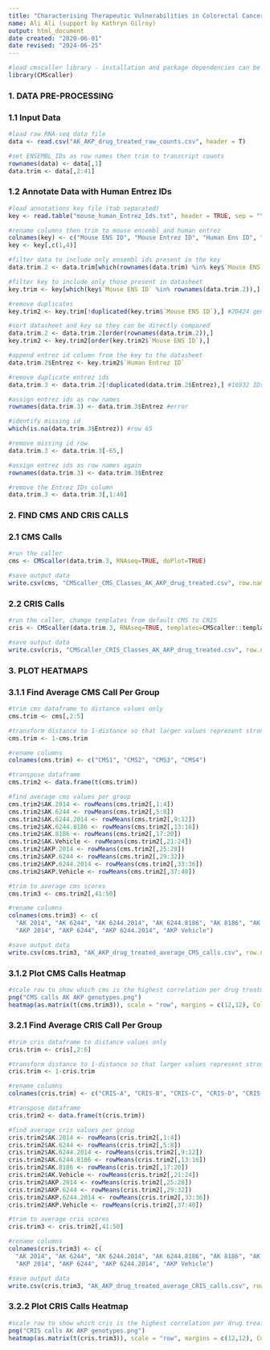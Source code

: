 ```yaml
---
title: "Characterising Therapeutic Vulnerabilities in Colorectal Cancer"
name: Ali Ali (support by Kathryn Gilroy)
output: html_document
date created: "2020-06-01"
date revised: "2024-06-25"
---
```


```r
#load cmscaller library - installation and package dependencies can be found at https://github.com/Lothelab/CMScaller
library(CMScaller)
```

### 1. DATA PRE-PROCESSING

### 1.1 Input Data
```r
#load raw RNA-seq data file
data <- read.csv("AK_AKP_drug_treated_raw_counts.csv", header = T)

#set ENSEMBL_IDs as row names then trim to transcript counts
rownames(data) <- data[,1]
data.trim <- data[,2:41]
```

### 1.2 Annotate Data with Human Entrez IDs
```r
#load annotations key file (tab separated)
key <- read.table("mouse_human_Entrez_Ids.txt", header = TRUE, sep = "\t")

#rename columns then trim to mouse ensembl and human entrez
colnames(key) <- c("Mouse ENS ID", "Mouse Entrez ID", "Human Ens ID", "Human Entrez ID")
key <- key[,c(1,4)]

#filter data to include only ensembl ids present in the key
data.trim.2 <- data.trim[which(rownames(data.trim) %in% key$`Mouse ENS ID`),] #20424 genes

#filter key to include only those present in datasheet
key.trim <- key[which(key$`Mouse ENS ID` %in% rownames(data.trim.2)),] 

#remove duplicates 
key.trim2 <- key.trim[!duplicated(key.trim$`Mouse ENS ID`),] #20424 genes

#sort datasheet and key so they can be directly compared
data.trim.2 <- data.trim.2[order(rownames(data.trim.2)),]
key.trim2 <- key.trim2[order(key.trim2$`Mouse ENS ID`),]

#append entrez id column from the key to the datasheet
data.trim.2$Entrez <- key.trim2$`Human Entrez ID`

#remove duplicate entrez ids
data.trim.3 <- data.trim.2[!duplicated(data.trim.2$Entrez),] #16932 IDs

#assign entrez ids as row names
rownames(data.trim.3) <- data.trim.3$Entrez #error

#identify missing id
which(is.na(data.trim.3$Entrez)) #row 65

#remove missing id row
data.trim.3 <- data.trim.3[-65,]

#assign entrez ids as row names again
rownames(data.trim.3) <- data.trim.3$Entrez

#remove the Entrez IDs column
data.trim.3 <- data.trim.3[,1:40]
```

### 2. FIND CMS AND CRIS CALLS

### 2.1 CMS Calls
```r
#run the caller
cms <- CMScaller(data.trim.3, RNAseq=TRUE, doPlot=TRUE)

#save output data
write.csv(cms, "CMScaller_CMS_Classes_AK_AKP_drug_treated.csv", row.names = T)
```

### 2.2 CRIS Calls
```r
#run the caller, chamge templates from default CMS to CRIS
cris <- CMScaller(data.trim.3, RNAseq=TRUE, templates=CMScaller::templates.CRIS, doPlot=TRUE)

#save output data
write.csv(cris, "CMScaller_CRIS_Classes_AK_AKP_drug_treated.csv", row.names = T)
```

### 3. PLOT HEATMAPS

### 3.1.1 Find Average CMS Call Per Group
```r
#trim cms dataframe to distance values only
cms.trim <- cms[,2:5]

#transform distance to 1-distance so that larger values represent stronger correlations
cms.trim <- 1-cms.trim

#rename columns
colnames(cms.trim) <- c("CMS1", "CMS2", "CMS3", "CMS4")

#transpose dataframe
cms.trim2 <- data.frame(t(cms.trim))

#find average cms values per group
cms.trim2$AK.2014 <- rowMeans(cms.trim2[,1:4])
cms.trim2$AK.6244 <- rowMeans(cms.trim2[,5:8])
cms.trim2$AK.6244.2014 <- rowMeans(cms.trim2[,9:12])
cms.trim2$AK.6244.8186 <- rowMeans(cms.trim2[,13:16])
cms.trim2$AK.8186 <- rowMeans(cms.trim2[,17:20])
cms.trim2$AK.Vehicle <- rowMeans(cms.trim2[,21:24])
cms.trim2$AKP.2014 <- rowMeans(cms.trim2[,25:28])
cms.trim2$AKP.6244 <- rowMeans(cms.trim2[,29:32])
cms.trim2$AKP.6244.2014 <- rowMeans(cms.trim2[,33:36])
cms.trim2$AKP.Vehicle <- rowMeans(cms.trim2[,37:40])

#trim to average cms scores
cms.trim3 <- cms.trim2[,41:50]

#rename columns
colnames(cms.trim3) <- c(
  "AK 2014", "AK 6244", "AK 6244.2014", "AK 6244.8186", "AK 8186", "AK Vehicle", 
  "AKP 2014", "AKP 6244", "AKP 6244.2014", "AKP Vehicle")

#save output data
write.csv(cms.trim3, "AK_AKP_drug_treated_average_CMS_calls.csv", row.names = T)
```

### 3.1.2 Plot CMS Calls Heatmap
```r
#scale row to show which cms is the highest correlation per drug treatment (Clustering turned off)
png("CMS calls AK AKP genotypes.png")
heatmap(as.matrix(t(cms.trim3)), scale = "row", margins = c(12,12), Colv = NA, Rowv = NA, main= "CMS",col = colorRampPalette(c("blue", "white","red"))(100))
```

### 3.2.1 Find Average CRIS Call Per Group
```r
#trim cris dataframe to distance values only
cris.trim <- cris[,2:6]

#transform distance to 1-distance so that larger values represent stronger correlations
cris.trim <- 1-cris.trim

#rename columns
colnames(cris.trim) <- c("CRIS-A", "CRIS-B", "CRIS-C", "CRIS-D", "CRIS-E")

#transpose dataframe
cris.trim2 <- data.frame(t(cris.trim))

#find average cris values per group
cris.trim2$AK.2014 <- rowMeans(cris.trim2[,1:4])
cris.trim2$AK.6244 <- rowMeans(cris.trim2[,5:8])
cris.trim2$AK.6244.2014 <- rowMeans(cris.trim2[,9:12])
cris.trim2$AK.6244.8186 <- rowMeans(cris.trim2[,13:16])
cris.trim2$AK.8186 <- rowMeans(cris.trim2[,17:20])
cris.trim2$AK.Vehicle <- rowMeans(cris.trim2[,21:24])
cris.trim2$AKP.2014 <- rowMeans(cris.trim2[,25:28])
cris.trim2$AKP.6244 <- rowMeans(cris.trim2[,29:32])
cris.trim2$AKP.6244.2014 <- rowMeans(cris.trim2[,33:36])
cris.trim2$AKP.Vehicle <- rowMeans(cris.trim2[,37:40])

#trim to average cris scores
cris.trim3 <- cris.trim2[,41:50]

#rename columns
colnames(cris.trim3) <- c(
  "AK 2014", "AK 6244", "AK 6244.2014", "AK 6244.8186", "AK 8186", "AK Vehicle", 
  "AKP 2014", "AKP 6244", "AKP 6244.2014", "AKP Vehicle")

#save output data
write.csv(cris.trim3, "AK_AKP_drug_treated_average_CRIS_calls.csv", row.names = T)
```

### 3.2.2 Plot CRIS Calls Heatmap
```r
#scale row to show which cris is the highest correlation per drug treatment (clustering turned off)
png("CRIS calls AK AKP genotypes.png")
heatmap(as.matrix(t(cris.trim3)), scale = "row", margins = c(12,12), Colv = NA, Rowv = NA, main= "CRIS",col = colorRampPalette(c("blue", "white","red"))(100))
```